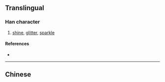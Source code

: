 {{character info/new}}
{{also|爍}}
==Translingual==

===Han character===
{{Han char|rn=86|rad=火|as=05|sn=9|four=|canj=FHVD|ids=⿰火乐}}

# [[shine]], [[glitter]], [[sparkle]]

====References====
* {{Han ref|kx=0669.101|hdz=32196.090|uh=70C1|ud=28865}}

----

==Chinese==
{{zh-see|爍}}